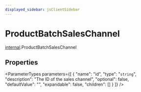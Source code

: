 ```yaml
---
displayed_sidebar: jsClientSidebar
---
```



# ProductBatchSalesChannel

[internal](../../modules/internal.mdx).ProductBatchSalesChannel

## Properties

<ParameterTypes parameters={[
  {
    "name": "id",
    "type": "`string`",
    "description": "The ID of the sales channel",
    "optional": false,
    "defaultValue": "",
    "expandable": false,
    "children": []
  }
]} />
